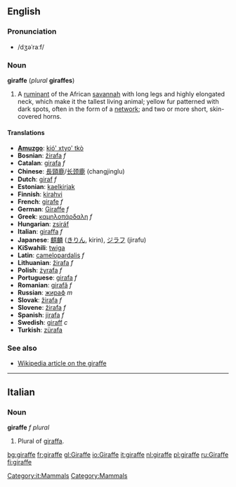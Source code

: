 ==English==
===Pronunciation===
*/dʒəˈraːf/

===Noun===
'''giraffe''' (''plural'' '''giraffes''')

#A [[ruminant]] of the African [[savannah]] with long legs and highly elongated neck, which make it the tallest living animal; yellow fur patterned with dark spots, often in the form of a [[network]]; and two or more short, skin-covered horns.

====Translations====
*'''[[Amuzgo]]''': [[kió' xtyo' tkò]]
*'''Bosnian''': [[žirafa]] ''f''
*'''Catalan''': [[girafa]] ''f''
*'''Chinese''': [[長頸鹿]]/[[长颈鹿]] (changjinglu)
*'''Dutch''': [[giraf]] ''f''
*'''Estonian''': [[kaelkirjak]]
*'''Finnish''': [[kirahvi]]
*'''French''': [[girafe]] ''f''
*'''German''': [[Giraffe]] ''f''
*'''Greek''': [[καμηλοπάρδαλη]] ''f''
*'''Hungarian''': [[zsiráf]]
*'''Italian''': [[giraffa]] ''f''
*'''Japanese''': [[麒麟]] ([[きりん]], kirin), [[ジラフ]] (jirafu)
*'''KiSwahili''': [[twiga]]
*'''Latin''': [[camelopardalis]] ''f''
*'''Lithuanian''': [[žirafa]] ''f''
*'''Polish''': [[żyrafa]] ''f''
*'''Portuguese''': [[girafa]] ''f''
*'''Romanian''': [[girafă]] ''f''
*'''Russian''': [[жираф]] ''m''
*'''Slovak''': [[žirafa]] ''f''
*'''Slovene''': [[žirafa]] ''f''
*'''Spanish''': [[jirafa]] ''f''
*'''Swedish''': [[giraff]] ''c''
*'''Turkish''': [[zürafa]]

===See also===
*[[w:Giraffe|Wikipedia article on the giraffe]]

----
==Italian==
[[Category:it:Mammals]]
===Noun===
'''giraffe''' ''f plural''
#Plural of [[giraffa]].

[[Category:Mammals]]

[[bg:giraffe]]
[[fr:giraffe]]
[[gl:Giraffe]]
[[io:Giraffe]]
[[it:giraffe]]
[[nl:giraffe]]
[[pl:giraffe]]
[[ru:Giraffe]]
[[fi:giraffe]]